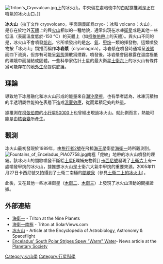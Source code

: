[[File:Triton's_Cryovulcan.jpg|thumb]]上的冰火山。中央偏左處暗斑中的白點據推測是正在噴氣的冰火山口。]]

'''冰火山'''（拉丁文作 cryovolcano，字面涵義即爲cryo-：冰和 volcano：火山），是存在於地外[[天體|天體]]上的與[[火山|火山]]相似的一種地貌，通常出現在冰凍[[天然衛星|衛星]]或是其他一些低溫（表面溫度低於-150 °C）的天體上（如[[柯依伯帶|柯依伯帶]]上的天體）。與火山不同的是，冰火山不會噴發[[熔岩|熔岩]]，它所噴發出的是[[水|水]]、[[氨|氨]]、[[甲烷|甲烷]]一類的揮發物。這類噴發物按「冰火山」類推而稱作'''冰岩漿'''（cryomagma）。冰岩漿在噴發時通常呈[[液態|液態]]而四下流淌，但亦有可能呈[[氣態|氣態]]彌散爲煙霧。噴發後，冰岩漿會因暴露在溫度極低的環境中而凝結成固體。一些科學家估計土星的最大衛星[[土衛六|土衛六]]上的冰火山有條件爲可能存在的[[地外生命|地外生命]]提供庇護。

== 理論 ==

導致地下冰層融化和冰火山形成的能量來自[[潮汐摩擦|潮汐摩擦]]。也有學者認為，冰凍沉積物的半透明屬性能夠在表層下造成[[溫室效應|溫室效應]]，從而累積足夠的熱量。

據推測在[[柯依伯帶|柯依伯帶]]的[[小行星50000|小行星50000]]上也曾經出現過冰火山。就此例而言，熱能可能是由[[核衰變|核衰變]]所產生。

== 觀測 ==
冰火山最初發現於1989年，由[[旅行者2號|旅行者2號]]在飛掠[[海王星|海王星]]衛星[[海衛一|海衛一]]時所觀測到。
[[File:Fountains_of_Enceladus_PIA07758.jpg|thumb]]南極「虎紋」地帶的冰火山噴發的煙霧。該冰火山的間歇噴發不斷給[[土星|土星]]E環補充物質]] 
[[卡西尼號|卡西尼號]]發現了[[土衛六|土衛六]]上有一處噴發甲烷的冰火山，據推想冰火山是土衛六大氣中甲烷的重要來源。2005年11月27日卡西尼號又拍攝到了土衛二南極的[[間歇泉|間歇泉]]（參見[[土衛二#冰火山|土衛二上的冰火山]]）。

此後，又在其他一些冰凍衛星（[[木衛二|木衛二]]、[[木衛三|木衛三]]）上發現了冰火山活動的間接證據。

== 外部連結 ==
*[http://www.nineplanets.org/triton.html 海衛一]{{Wayback|url=http://www.nineplanets.org/triton.html |date=20071217223336 }} - Triton at the Nine Planets
*[http://www.solarviews.com/cap/nep/triton1.htm 海衛一南極]{{Wayback|url=http://www.solarviews.com/cap/nep/triton1.htm |date=20061205023249 }} - Triton at SolarViews.com
*[http://www.daviddarling.info/encyclopedia/C/cryovolcanism.html 冰火山]{{Wayback|url=http://www.daviddarling.info/encyclopedia/C/cryovolcanism.html |date=20070312223457 }} - Article at the Encyclopedia of Astrobiology, Astronomy & Spaceflight
*[https://web.archive.org/web/20060818152154/http://www.planetary.org/news/2005/0730_Enceladus_South_Polar_Stripes_Spew.html Enceladus' South Polar Stripes Spew "Warm" Water]- News article at the [http://www.planetary.org Planetary Society]{{Wayback|url=http://www.planetary.org/news/2005/0730_Enceladus_South_Polar_Stripes_Spew.html |date=20060818152154 }}

[[Category:火山學|Category:火山學]]
[[Category:行星科學|Category:行星科學]]

<!-- The below are interlanguage links. -->